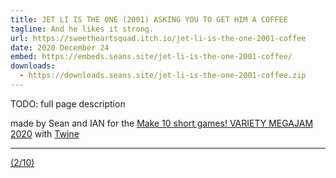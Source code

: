 ```yaml
---
title: JET LI IS THE ONE (2001) ASKING YOU TO GET HIM A COFFEE
tagline: And he likes it strong.
url: https://sweetheartsquad.itch.io/jet-li-is-the-one-2001-coffee
date: 2020 December 24
embed: https://embeds.seans.site/jet-li-is-the-one-2001-coffee/
downloads:
  - https://downloads.seans.site/jet-li-is-the-one-2001-coffee.zip
---
```


TODO: full page description



made by Sean and IAN for the&nbsp;[Make 10 short games! VARIETY MEGAJAM 2020](https://itch.io/jam/vmj2020)&nbsp;with [Twine](https://twinery.org/)

---

[(2/10)](https://itch.io/c/1319442/variety-megajam-2020-entries)
